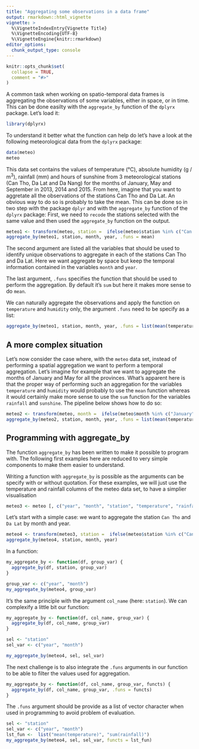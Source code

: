 ```yaml
---
title: "Aggregating some observations in a data frame"
output: rmarkdown::html_vignette
vignette: >
  %\VignetteIndexEntry{Vignette Title}
  %\VignetteEncoding{UTF-8}
  %\VignetteEngine{knitr::rmarkdown}
editor_options: 
  chunk_output_type: console
---
```


```r
knitr::opts_chunk$set(
  collapse = TRUE,
  comment = "#>"
)
```

A common task when working on spatio-temporal data frames is aggregating the
observations of some variables, either in space, or in time. This can be done
easilty with the `aggregate_by` function of the `dplyrx` package. Let's load it:

```r
library(dplyrx)
```

To understand it better what the function can help do let's have a  look at the
following meteorological data from the `dplyrx` package:

```r
data(meteo)
meteo
```

This data set contains the values of temperature (°C), absolute humidity
(g / m$^3$), rainfall (mm) and hours of sunshine from 3 meteorological stations
(Can Tho, Da Lat and Da Nang) for the months of January, May and September in
2013, 2014 and 2015. From here, imagine that you want to aggretate all the
observations of the stations Can Tho and Da Lat. An obvious way to do so is
probably to take the mean. This can be done so in two step with the package 
`dplyr` and with the `aggregate_by` function of the `dplyrx` package:
First, we need to `recode` the stations selected with the same value and then
used the `aggregate_by` function on the output. 

```r
meteo1 <- transform(meteo, station =  ifelse(meteo$station %in% c("Can Tho", "Da Lat"), "group_prov", as.character(meteo$station)))
aggregate_by(meteo1, station, month, year, .funs = mean)
```

The second argument are listed all the variables that should be used to 
identify unique observations to aggregate in each of the stations Can Tho and 
Da Lat. Here we want aggregate by space but keep the temporal information 
contained in the variables `month` and `year`. 

The last argument, `.funs` specifies the function that should be used to perform
the aggregation. By default it's `sum` but here it makes more sense to do 
`mean`.

We can naturally aggregate the observations and apply the function on 
`temperature` and `humidity` only, the argument `.funs` need to be specify as a
list:

```r
aggregate_by(meteo1, station, month, year, .funs = list(mean(temperature, humidity)))
```

## A more complex situation

Let's now consider the case where, with the `meteo` data set, instead of
performing a spatial aggregation we want to  perform a temporal aggregation.
Let's imagine for example that we want to aggregate the months of January and
May for all the provinces. What's apparent here is that the proper way of
performing such an aggregation for the variables `temperature` and `humidity`
would probably to use the `mean` function whereas it would certainly make more
sense to use the `sum` function for the variables `rainfall` and `sunshine`. The
pipeline below shows how to do so:

```r
meteo2 <- transform(meteo, month =  ifelse(meteo$month %in% c("January", "May"), "group_month", as.character(meteo$month)))
aggregate_by(meteo2, station, month, year, .funs = list(mean(temperature, humidity), sum(rainfall, sunshine)))
```

## Programming with aggregate_by

The function `aggregate_by` has been written to make it possible to program 
with. The following first examples here are reduced to very simple components to
make them easier to understand.

Writing a function with `aggregate_by` is possible as the arguments can be 
specify with or without quotation.
For these examples, we will just use the temperature and rainfall columns of the 
meteo data set, to have a simplier visualisation

```r
meteo3 <- meteo [, c("year", "month", "station", "temperature", "rainfall")]
```

Let's start with a simple case: we want to aggregate the station `Can Tho` and 
`Da Lat` by month  and year. 

```r
meteo4 <- transform(meteo3, station =  ifelse(meteo$station %in% c("Can Tho", "Da Lat"), "group_prov", as.character(meteo$station)))
aggregate_by(meteo4, station, month, year)
```

In a function: 

```r
my_aggregate_by <- function(df, group_var) {
  aggregate_by(df, station, group_var)
}

group_var <- c("year", "month")
my_aggregate_by(meteo4, group_var)
```

It's the same principle with the argument `col_name` (here: `station`). We can 
complexify a little bit our function:
 
```r
my_aggregate_by <- function(df, col_name, group_var) {
  aggregate_by(df, col_name, group_var)
}

sel <- "station"
sel_var <- c("year", "month")

my_aggregate_by(meteo4, sel, sel_var)
```

The next challenge is to also integrate the `.funs` arguments in our function to
be able to filter the values used for aggregation.

```r
my_aggregate_by <- function(df, col_name, group_var, functs) {
  aggregate_by(df, col_name, group_var, .funs = functs)
}
```

The `.funs` argument should be provide as a list of vector character when used 
in programming to avoid problem of evaluation.

```r
sel <- "station"
sel_var <- c("year", "month")
lst_fun <-  list("mean(temperature)", "sum(rainfall)")
my_aggregate_by(meteo4, sel, sel_var, functs = lst_fun)
```
